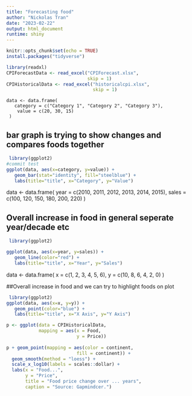 ```yaml
---
title: "Forecasting food"
author: "Nickolas Tran"
date: "2023-02-22"
output: html_document
runtime: shiny
---
```

```r
knitr::opts_chunk$set(echo = TRUE)
install.packages("tidyverse")
```

```r
library(readxl)
CPIForecastData <- read_excel("CPIForecast.xlsx",
                              skip = 1)
CPIHistoricalData <- read_excel("historicalcpi.xlsx", 
                                skip = 1)
```

```
data <- data.frame(
   category = c("Category 1", "Category 2", "Category 3"),
    value = c(20, 30, 15)
 )
```

## bar graph is trying to show changes and compares foods together

``` r
 library(ggplot2)
#commit test
ggplot(data, aes(x=category, y=value)) +
   geom_bar(stat="identity", fill="steelblue") +
   labs(title="title", x="Category", y="Value")
```
data <- data.frame(
   year = c(2010, 2011, 2012, 2013, 2014, 2015),
    sales = c(100, 120, 150, 180, 200, 220)
 )

## Overall increase in food in general seperate year/decade etc
``` r
 library(ggplot2)

ggplot(data, aes(x=year, y=sales)) +
   geom_line(color="red") +
   labs(title="title", x="Year", y="Sales")
```
data <- data.frame(
   x = c(1, 2, 3, 4, 5, 6),
    y = c(10, 8, 6, 4, 2, 0)
 )

##Overall increase in food and we can try to highlight foods on plot

``` r
 library(ggplot2)
ggplot(data, aes(x=x, y=y)) +
   geom_point(color="blue") +
   labs(title="title", x="X Axis", y="Y Axis")
```

``` r

p <- ggplot(data = CPIHistoricalData,
            mapping = aes(x = Food,
                          y = Price))
                          
p + geom_point(mapping = aes(color = continent,
                          fill = continent)) +
  geom_smooth(method = "loess") +
  scale_x_log10(labels = scales::dollar) +
  labs(x = "Food...", 
       y = "Price", 
       title = "Food price change over ... years",
       caption = "Source: Gapmindcer.")
```


